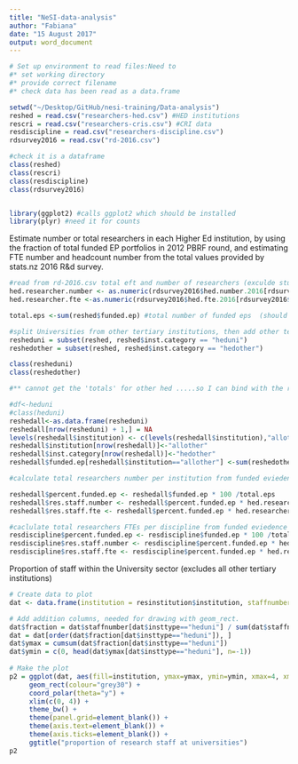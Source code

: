 ```yaml
---
title: "NeSI-data-analysis"
author: "Fabiana"
date: "15 August 2017"
output: word_document
---
```




```r

# Set up environment to read files:Need to 
#* set working directory
#* provide correct filename
#* check data has been read as a data.frame

setwd("~/Desktop/GitHub/nesi-training/Data-analysis")
reshed = read.csv("researchers-hed.csv") #HED institutions
rescri = read.csv("researchers-cris.csv") #CRI data
resdiscipline = read.csv("researchers-discipline.csv")
rdsurvey2016 = read.csv("rd-2016.csv")

#check it is a dataframe
class(reshed)
class(rescri)
class(resdiscipline)
class(rdsurvey2016)


library(ggplot2) #calls ggplot2 which should be installed
library(plyr) #need it for counts
```

Estimate number or total researchers in each Higher Ed institution, by using the fraction of total funded EP portfolios in 2012 PBRF round, and estimating FTE number and headcount number from the total values provided by stats.nz 2016 R&d survey.


```r

#read from rd-2016.csv total eft and number of researchers (exculde student researcher)
hed.researcher.number <- as.numeric(rdsurvey2016$hed.number.2016[rdsurvey2016$role == "researcher"])
hed.researcher.fte <-as.numeric(rdsurvey2016$hed.fte.2016[rdsurvey2016$role == "researcher"])

total.eps <-sum(reshed$funded.ep) #total number of funded eps  (should be 6311.41)

#split Universities from other tertiary institutions, then add other tertiary as a single line
resheduni = subset(reshed, reshed$inst.category == "heduni")
reshedother = subset(reshed, reshed$inst.category == "hedother")

class(resheduni)
class(reshedother)

#** cannot get the 'totals' for other hed .....so I can bind with the rest of the Universities

#df<-heduni
#class(heduni)
reshedall<-as.data.frame(resheduni)
reshedall[nrow(resheduni) + 1,] = NA
levels(reshedall$institution) <- c(levels(reshedall$institution),"allother")
reshedall$institution[nrow(reshedall)]<-"allother"
reshedall$inst.category[nrow(reshedall)]<-"hedother"
reshedall$funded.ep[reshedall$institution=="allother"] <-sum(reshedother$funded.ep)

#calculate total researchers number per institution from funded eviedence porfolio numbers

reshedall$percent.funded.ep <- reshedall$funded.ep * 100 /total.eps
reshedall$res.staff.number <- reshedall$percent.funded.ep * hed.researcher.number  /100
reshedall$res.staff.fte <- reshedall$percent.funded.ep * hed.researcher.fte /100

#caclulate total researchers FTEs per discipline from funded eviedence porfolio numbers
resdiscipline$percent.funded.ep <- resdiscipline$funded.ep * 100 /total.eps
resdiscipline$res.staff.number <- resdiscipline$percent.funded.ep * hed.researcher.number  /100
resdiscipline$res.staff.fte <- resdiscipline$percent.funded.ep * hed.researcher.fte /100


```

Proportion of staff within the University sector (excludes all other tertiary institutions)

```r

# Create data to plot
dat <- data.frame(institution = resinstitution$institution, staffnumber = resinstitution$res.staff.number, insttype = resinstitution$inst.category)

# Add addition columns, needed for drawing with geom_rect.
dat$fraction = dat$staffnumber[dat$insttype=="heduni"] / sum(dat$staffnumber[dat$insttype=="heduni"])
dat = dat[order(dat$fraction[dat$insttype=="heduni"]), ]
dat$ymax = cumsum(dat$fraction[dat$insttype=="heduni"])
dat$ymin = c(0, head(dat$ymax[dat$insttype=="heduni"], n=-1))
 
# Make the plot
p2 = ggplot(dat, aes(fill=institution, ymax=ymax, ymin=ymin, xmax=4, xmin=3)) +
     geom_rect(colour="grey30") +
     coord_polar(theta="y") +
     xlim(c(0, 4)) +
     theme_bw() +
     theme(panel.grid=element_blank()) +
     theme(axis.text=element_blank()) +
     theme(axis.ticks=element_blank()) +
     ggtitle("proportion of research staff at universities") 
p2
```

